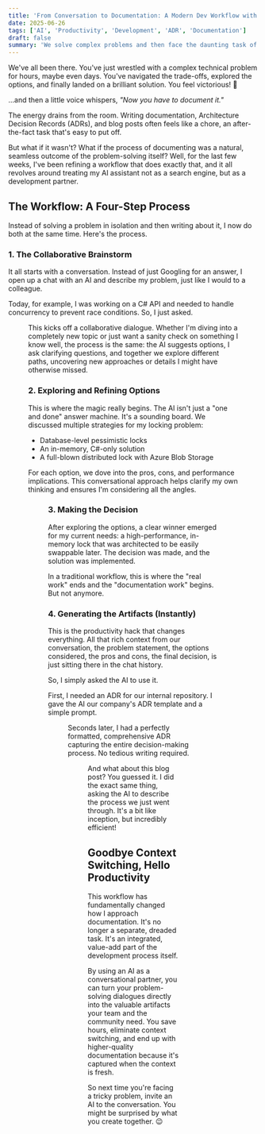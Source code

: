 ```yaml
---
title: 'From Conversation to Documentation: A Modern Dev Workflow with AI'
date: 2025-06-26
tags: ['AI', 'Productivity', 'Development', 'ADR', 'Documentation']
draft: false
summary: 'We solve complex problems and then face the daunting task of writing documentation. What if the documentation wrote itself? Discover a workflow that turns a simple conversation with an AI into polished ADRs and blog posts, saving you hours.'
---
```


We've all been there. You've just wrestled with a complex technical problem for hours, maybe even days. You've navigated the trade-offs, explored the options, and finally landed on a brilliant solution. You feel victorious! 🚀

...and then a little voice whispers, *"Now you have to document it."*

The energy drains from the room. Writing documentation, Architecture Decision Records (ADRs), and blog posts often feels like a chore, an after-the-fact task that's easy to put off.

But what if it wasn't? What if the process of documenting was a natural, seamless outcome of the problem-solving itself? Well, for the last few weeks, I've been refining a workflow that does exactly that, and it all revolves around treating my AI assistant not as a search engine, but as a development partner.

## The Workflow: A Four-Step Process

Instead of solving a problem in isolation and then writing about it, I now do both at the same time. Here's the process.

### 1. The Collaborative Brainstorm

It all starts with a conversation. Instead of just Googling for an answer, I open up a chat with an AI and describe my problem, just like I would to a colleague.

Today, for example, I was working on a C# API and needed to handle concurrency to prevent race conditions. So, I just asked.

<Figure key="/images/2025-06-26-10-00-15.png" src="/images/2025-06-26-10-00-15.png" alt="A screenshot of an initial prompt to an AI assistant asking about a C# concurrency problem." width="0" height="0" caption="It all starts with a simple question." />

This kicks off a collaborative dialogue. Whether I'm diving into a completely new topic or just want a sanity check on something I know well, the process is the same: the AI suggests options, I ask clarifying questions, and together we explore different paths, uncovering new approaches or details I might have otherwise missed.

### 2. Exploring and Refining Options

This is where the magic really begins. The AI isn't just a "one and done" answer machine. It's a sounding board. We discussed multiple strategies for my locking problem:

-   Database-level pessimistic locks
-   An in-memory, C#-only solution
-   A full-blown distributed lock with Azure Blob Storage

For each option, we dove into the pros, cons, and performance implications. This conversational approach helps clarify my own thinking and ensures I'm considering all the angles.

<Figure key="/images/2025-06-26-10-06-08.png" src="/images/2025-06-26-10-06-08.png" alt="A screenshot of the AI response comparing the pros and cons of different locking strategies." width="0" height="0" caption="Weighing the options together, just like with a human colleague." />

### 3. Making the Decision

After exploring the options, a clear winner emerged for my current needs: a high-performance, in-memory lock that was architected to be easily swappable later. The decision was made, and the solution was implemented.

In a traditional workflow, this is where the "real work" ends and the "documentation work" begins. But not anymore.

### 4. Generating the Artifacts (Instantly)

This is the productivity hack that changes everything. All that rich context from our conversation, the problem statement, the options considered, the pros and cons, the final decision, is just sitting there in the chat history.

So, I simply asked the AI to use it.

First, I needed an ADR for our internal repository. I gave the AI our company's ADR template and a simple prompt.

<Figure key="/images/2025-06-26-10-08-36.png" src="/images/2025-06-26-10-08-36.png" alt="A screenshot of the prompt asking the AI to fill an ADR template based on our conversation." width="0" height="0" caption="The magic prompt: 'Please can you fill in this template...'" />

Seconds later, I had a perfectly formatted, comprehensive ADR capturing the entire decision-making process. No tedious writing required.

<Figure key="/images/2025-06-26-10-13-09.png" src="/images/2025-06-26-10-13-09.png" alt="A screenshot of the AI-generated Architecture Decision Record, with all sections filled out." width="0" height="0" caption="From scattered thoughts to structured documentation in seconds." />

And what about this blog post? You guessed it. I did the exact same thing, asking the AI to describe the process we just went through. It's a bit like inception, but incredibly efficient!

## Goodbye Context Switching, Hello Productivity

This workflow has fundamentally changed how I approach documentation. It's no longer a separate, dreaded task. It's an integrated, value-add part of the development process itself.

By using an AI as a conversational partner, you can turn your problem-solving dialogues directly into the valuable artifacts your team and the community need. You save hours, eliminate context switching, and end up with higher-quality documentation because it's captured when the context is fresh.

So next time you're facing a tricky problem, invite an AI to the conversation. You might be surprised by what you create together. 😉